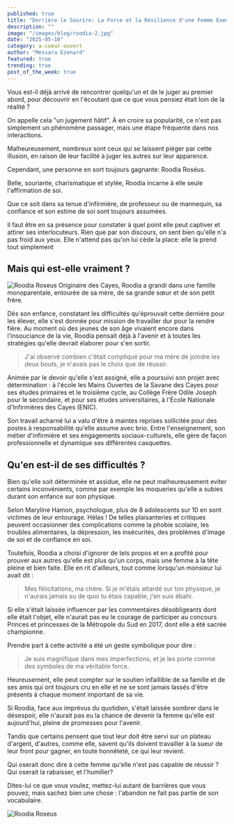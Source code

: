 ```yaml
---
published: true
title: "Derrière le Sourire: La Force et la Résilience d'une Femme Exemplaire"
description: ""
image: "/images/blog/roodia-2.jpg"
date: "2025-05-10"
category: a-coeur-ouvert
author: "Messara Ezenard"
featured: true
trending: true
post_of_the_week: true
---
```


Vous est-il déjà arrivé de rencontrer quelqu'un et de le juger au premier abord, pour découvrir en l'écoutant que ce que vous pensiez était loin de la réalité ?

On appelle cela "un jugement hâtif". À en croire sa popularité, ce n'est pas simplement un phénomène passager, mais une étape fréquente dans nos interactions.

Malheureusement, nombreux sont ceux qui se laissent piéger par cette illusion, en raison de leur facilité à juger les autres sur leur
apparence.

Cependant, une personne en sort toujours
gagnante: Roodia Roséus.

Belle, souriante, charismatique et stylée, Roodia incarne à elle seule l'affirmation de
soi.

Que ce soit dans sa tenue d'infirmière, de professeur ou de mannequin, sa confiance et son estime de soi sont toujours assumées.

Il faut être en sa présence pour constater à quel point elle peut captiver et attirer ses interlocuteurs. Rien que par son discours, on sent bien qu'elle n'a pas froid aux yeux. Elle n'attend pas qu'on lui cède la place: elle la prend tout simplement

## Mais qui est-elle vraiment ?
![Roodia Roseus](/images/blog/roodia-3.jpg)
Originaire des Cayes, Roodia a grandi dans une famille monoparentale, entourée de sa mère, de sa grande sœur et de son petit frère.

Dès son enfance, constatant les difficultés qu'éprouvait cette dernière pour les élever, elle s'est donnée pour mission de travailler dur pour la rendre fière. Au moment où des jeunes de son âge vivaient encore dans l'insouciance de la vie, Roodia pensait déjà à l'avenir et à toutes les stratégies qu'elle devrait élaborer pour s'en sortir.

> J'ai observé combien c'était compliqué pour ma mère de joindre les deux bouts, je n'avais pas le choix que de réussir.

Animée par le devoir qu'elle s'est assigné, elle a poursuivi son projet avec détermination : à l'école les Mains Ouvertes de la Savane des Cayes pour ses études primaires et le troisième cycle, au Collège Frère Odile Joseph pour le secondaire, et pour ses études universitaires, à l'École Nationale d'Infirmières des Cayes (ENIC).

Son travail acharné lui a valu d'être à maintes reprises sollicitée pour des postes à responsabilité qu'elle assume avec brio. Entre l'enseignement, son métier d'infirmière et ses engagements sociaux-culturels, elle gère de façon professionnelle et dynamique ses différentes casquettes.

## Qu'en est-il de ses difficultés ?
Bien qu'elle soit déterminée et assidue, elle ne peut malheureusement eviter certains inconvénients, comme par exemple les moqueries qu'elle a subies durant son enfance sur son physique.

Selon Maryline Hamon, psychologue, plus de 8 adolescents sur 10 en sont victimes de leur entourage. Hélas ! De telles plaisanteries et critiques peuvent occasionner des complications comme la phobie scolaire, les troubles alimentaires, la dépression, les
insécurités, des problèmes d'image de soi et de confiance en soi.

Toutefois, Roodia a choisi d'ignorer de tels propos et en a profité pour prouver aux autres qu'elle est plus qu'un corps, mais une femme à la tête pleine et bien faite. Elle en rit d'ailleurs, tout comme lorsqu'un monsieur lui
avait dit :

> Mes félicitations, ma chère.
Si je m'étais attardé sur ton physique, je n'aurais jamais su de quoi tu étais capable, j'en suis ébahi.

Si elle s'était laissée influencer par les commentaires désobligeants dont elle était l'objet, elle n'aurait pas eu le courage de participer au concours Princes et princesses de la Métropole du Sud en 2017, dont elle a été sacrée championne.

Prendre part à cette activité a été un geste symbolique pour dire :
> Je suis magnifique dans mes imperfections, et je les porte comme des symboles de ma véritable force.

Heureusement, elle peut compter sur le soutien infaillible de sa famille et de ses amis qui ont toujours cru en elle et ne se sont jamais lassés d'être présents à chaque moment important de sa vie.

Si Roodia, face aux imprévus du quotidien, s'était laissée sombrer dans le désespoir, elle n'aurait pas eu la chance de devenir la femme qu'elle est aujourd'hui, pleine de promesses pour l'avenir.

Tandis que certains pensent que tout leur doit être servi sur un plateau d'argent,
d'autres, comme elle, savent qu'ils doivent travailler à la sueur de leur front pour gagner, en toute honnêteté, ce qui leur revient.

Qui oserait donc dire à cette femme qu'elle n'est pas capable de réussir ? Qui oserait la rabaisser, et l'humilier?

Dites-lui ce que vous voulez, mettez-lui autant de barrières que vous pouvez, mais sachez bien une chose : l'abandon ne fait pas partie de son vocabulaire.




![Roodia Roseus](/images/blog/roodia-1.jpg)


